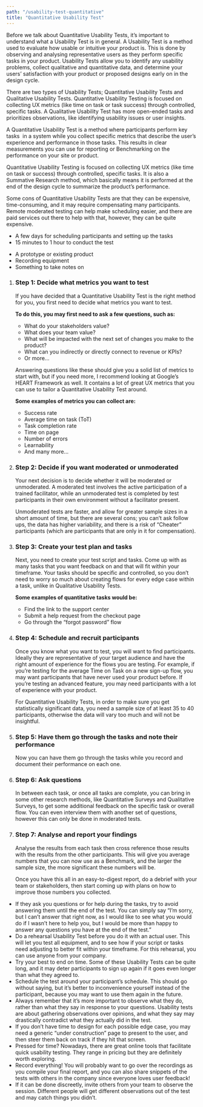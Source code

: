 ```yaml
---
path: "/usability-test-quantitative"
title: "Quantitative Usability Test"
---
```






<MethodLayout pageTitle={props.pageContext.frontmatter.title} method={currentMethod}>
  <SEO title={props.pageContext.frontmatter.title} />
<p>
    Before we talk about Quantitative Usability Tests, it’s important to understand what a Usability Test is in general. A Usability Test  is a method used to evaluate how usable or intuitive your product is. This is done by observing and analysing representative users as they perform specific tasks in your product. Usability Tests allow you to identify any usability problems, collect qualitative and quantitative data, and determine your users’ satisfaction with your product or proposed designs early on in the design cycle.
  </p>
  <p>
    There are two types of Usability Tests; Quantitative Usability Tests and Qualitative Usability Tests. Quantitative Usability Testing is focused on collecting UX metrics (like time on task or task success) through controlled, specific tasks. A Qualitative Usability Test has more open-ended tasks and prioritizes observations, like identifying usability issues or user insights. 
  </p>
<MethodSectionWhatIs method={currentMethod} title="What is a Quantitative Usability Test?">
  <p>
    A Quantitative Usability Test is a method where participants perform key tasks  in a system while you collect specific metrics that describe the user’s experience and performance in those tasks. This results in clear measurements you can use for reporting or Benchmarking on the performance on your site or product.
  </p>
  <p>
    Quantitative Usability Testing is focused on collecting UX metrics (like time on task or success) through controlled, specific tasks. It is also a Summative Research method, which basically means it is performed at the end of the design cycle to summarize the product’s performance.
  </p>
  <p>
    Some cons of Quantitative Usability Tests are that they can be expensive, time-consuming, and it may require compensating many participants. Remote moderated testing can help make scheduling easier, and there are paid services out there to help with that, however, they can be quite expensive.
  </p>
</MethodSectionWhatIs>

<MethodSectionNeeds title="What do you need for a Quantitative Usability Test?">
  <MethodSectionNeedsPartial type="time">
    <ul>
      <li>A few days for scheduling participants and setting up the tasks</li>
      <li>15 minutes to 1 hour to conduct the test</li>
    </ul>
  </MethodSectionNeedsPartial>
  <MethodSectionNeedsPartial type="materials">
    <ul>
      <li>A prototype or existing product</li>
      <li>Recording equipment</li>
      <li>Something to take notes on</li>
    </ul>
  </MethodSectionNeedsPartial>
</MethodSectionNeeds>

<MethodSectionSteps method={currentMethod} title="How do you conduct a Quantitative Usability Test?">
  <ol>
    <li>
      <h3>Step 1: Decide what metrics you want to test</h3>
      <p>
        If you have decided that a Quantitative Usability Test is the right method for you, you first need to decide what metrics you want to test.
        </p>
      <p><strong>To do this, you may first need to ask a few questions, such as:</strong></p>
        <ul>
          <li>What do your stakeholders value?</li>
          <li>What does your team value?</li>
          <li>What will be impacted with the next set of changes you make to the product?</li>
          <li>What can you indirectly or directly connect to revenue or KPIs?</li>
          <li>Or more...</li>
        </ul>
      <p>
      Answering questions like these should give you a solid list of metrics to start with, but if you need more, I recommend looking at Google’s HEART Framework as well. It contains a lot of great UX metrics that you can use to tailor a Quantitative Usability Test around.
      </p>
      <p><strong>Some examples of metrics you can collect are:</strong></p>
        <ul>
          <li>Success rate</li>
          <li>Average time on task (ToT)</li>
          <li>Task completion rate</li>
          <li>Time on page</li>
          <li>Number of errors</li>
          <li>Learnability</li>
          <li>And many more...</li>
        </ul>
    </li>
    <li>
      <h3>Step 2: Decide if you want moderated or unmoderated</h3>
      <p>
      Your next decision is to decide whether it will be moderated or unmoderated. A moderated test involves the active participation of a trained facilitator, while an unmoderated test is completed by test participants in their own environment without a facilitator present.
      </p>
      <p>
      Unmoderated tests are faster, and allow for greater sample sizes in a short amount of time, but there are several cons; you can’t ask follow ups, the data has higher variability, and there is a risk of “Cheater” participants (which are participants that are only in it for compensation).
      </p>    
    </li>
    <li>
      <h3>Step 3: Create your test plan and tasks</h3>
      <p>
        Next, you need to create your test script and tasks. Come up with as many tasks that you want feedback on and that will fit within your timeframe. Your tasks should be specific and controlled, so you don’t need to worry so much about creating flows for every edge case within a task, unlike in Qualitative Usability Tests.
      </p>
      <p><strong>Some examples of quantitative tasks would be:</strong></p>
        <ul>
          <li>Find the link to the support center</li>
          <li>Submit a help request from the checkout page</li>
          <li>Go through the “forgot password” flow</li>
        </ul>
    </li>
    <li>
      <h3>Step 4: Schedule and recruit participants</h3>
      <p>Once you know what you want to test, you will want to find participants. Ideally they are representative of your target audience and have the right amount of experience for the flows you are testing. For example, if you’re testing for the average Time on Task on a new sign-up flow, you may want participants that have never used your product before. If you’re testing an advanced feature, you may need participants with a lot of experience with your product.
      </p>
      <p>For Quantitative Usability Tests, in order to make sure you get statistically significant data, you need a sample size of at least 35 to 40 participants, otherwise the data will vary too much and will not be insightful.
        </p>
    </li>
    <li>
      <h3>Step 5: Have them go through the tasks and note their performance</h3>
      Now you can have them go through the tasks while you record and document their performance on each one. 
    </li>
    <li>
      <h3>Step 6: Ask questions</h3>
      <p>
        In between each task, or once all tasks are complete, you can bring in some other research methods, like Quantitative Surveys and Qualitative Surveys, to get some additional feedback on the specific task or overall flow. You can even interview them with another set of questions, however this can only be done in moderated tests.
        </p>
    </li>
    <li>
      <h3>Step 7: Analyse and report your findings</h3>
      <p>
        Analyse the results from each task then cross reference those results with the results from the other participants. This will give you average numbers that you can now use as a Benchmark, and the larger the sample size, the more significant these numbers will be. 
        </p>
      <p>
        Once you have this all in an easy-to-digest report, do a debrief with your team or stakeholders, then start coming up with plans on how to improve those numbers you collected.
        </p>
    </li>
  </ol>
</MethodSectionSteps>

<MethodSectionTips method={currentMethod} title="Tips for a great Quantitative Usability Test">
  <ul>
    <li>
      If they ask you questions or for help during the tasks, try to avoid answering them until the end of the test. You can simply say “I’m sorry, but I can’t answer that right now, as I would like to see what you would do if I wasn’t here to help you, but I would be more than happy to answer any questions you have at the end of the test.”
    </li>
    <li>
      Do a rehearsal Usability Test before you do it with an actual user. This will let you test all equipment, and to see how if your script or tasks need adjusting to better fit within your timeframe. For this rehearsal, you can use anyone from your company.
    </li>
    <li>
      Try your best to end on time. Some of these Usability Tests can be quite long, and it may deter participants to sign up again if it goes even longer than what they agreed to.
    </li>
    <li>
      Schedule the test around your participant’s schedule. This should go without saying, but it’s better to inconvenience yourself instead of the participant, because you may want to use them again in the future.
      </li>
    <li>
      Always remember that it’s more important to observe what they do, rather than what they say in response to your questions. Usability tests are about gathering observations over opinions, and what they say may drastically contradict what they actually did in the test.
      </li>
    <li>
      If you don’t have time to design for each possible edge case, you may need a generic “under construction” page to present to the user, and then steer them back on track if they hit that screen.
      </li>
    <li>
      Pressed for time? Nowadays, there are great online tools that facilitate quick usability testing. They range in pricing but they are definitely worth exploring.
      </li>
    <li>
      Record everything! You will probably want to go over the recordings as you compile your final report, and you can also share snippets of the tests with others in the company since everyone loves user feedback!
      </li>
    <li>
      If it can be done discreetly, invite others from your team to observe the session. Different people will get different observations out of the test and may catch things you didn’t.
      </li>
  </ul>
</MethodSectionTips>

<MethodSectionResources method={currentMethod} />

</MethodLayout>
